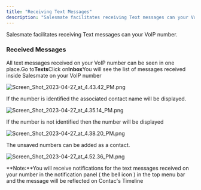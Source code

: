 ```yaml
---
title: "Receiving Text Messages"
description: "Salesmate facilitates receiving Text messages can your VoIP number."
---
```


Salesmate facilitates receiving Text messages can your VoIP number.

### Received Messages

All text messages received on your VoIP number can be seen in one place.Go to**Texts**Click on**Inbox**You will see the list of messages received inside Salesmate on your VoIP number

![Screen_Shot_2023-04-27_at_4.43.42_PM.png](./images/Screen-Shot-2023-04-27-at-4.43.42-PM.png)

If the number is identified the associated contact name will be displayed.

![Screen_Shot_2023-04-27_at_4.35.14_PM.png](./images/Screen-Shot-2023-04-27-at-4.35.14-PM.png)

If the number is not identified then the number will be displayed

![Screen_Shot_2023-04-27_at_4.38.20_PM.png](./images/Screen-Shot-2023-04-27-at-4.38.20-PM.png)

The unsaved numbers can be added as a contact.

![Screen_Shot_2023-04-27_at_4.52.36_PM.png](./images/Screen-Shot-2023-04-27-at-4.52.36-PM.png)

**Note:**You will receive notifications for the text messages received on your number in the notification panel ( the bell icon ) in the top menu bar and the message will be reflected on Contac's Timeline
